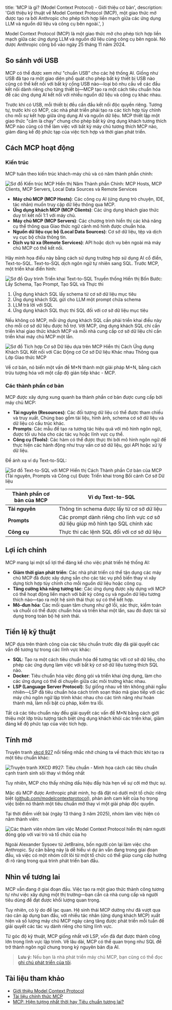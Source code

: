 
  title: 'MCP là gì? (Model Context Protocol) - Giới thiệu cơ bản',
  description:
    'Giới thiệu kỹ thuật về Model Context Protocol (MCP), một giao thức mở được tạo ra bởi Anthropic cho phép tích hợp liền mạch giữa các ứng dụng LLM và nguồn dữ liệu và công cụ bên ngoài.',
}


Model Context Protocol (MCP) là một giao thức mở cho phép tích hợp liền mạch giữa các ứng dụng LLM và nguồn dữ liệu cùng công cụ bên ngoài. Nó được Anthropic công bố vào ngày 25 tháng 11 năm 2024.

## So sánh với USB

MCP có thể được xem như "chuẩn USB" cho các hệ thống AI. Giống như USB đã tạo ra một giao diện phổ quát cho phép bất kỳ thiết bị USB nào cũng có thể kết nối với bất kỳ cổng USB nào—loại bỏ nhu cầu về các đầu kết nối dành riêng cho từng thiết bị—MCP tạo ra một cách tiêu chuẩn hóa để các ứng dụng AI kết nối với nhiều nguồn dữ liệu và công cụ khác nhau.

Trước khi có USB, mỗi thiết bị đều cần đầu kết nối độc quyền riêng. Tương tự, trước khi có MCP, các nhà phát triển phải tạo ra các tích hợp tùy chỉnh cho mỗi sự kết hợp giữa ứng dụng AI và nguồn dữ liệu. MCP thiết lập một giao thức "cắm là chạy" chung cho phép bất kỳ ứng dụng khách tương thích MCP nào cũng có thể làm việc với bất kỳ máy chủ tương thích MCP nào, giảm đáng kể độ phức tạp của việc tích hợp và thời gian phát triển.

## Cách MCP hoạt động

### Kiến trúc

MCP tuân theo kiến trúc khách-máy chủ và có năm thành phần chính:

<Image
  src={mcpArchitecture}
  alt="Sơ đồ Kiến trúc MCP Hiển thị Năm Thành phần Chính: MCP Hosts, MCP Clients, MCP Servers, Local Data Sources và Remote Services"
/>

- **Máy chủ MCP (MCP Hosts)**: Các công cụ AI (ứng dụng trò chuyện, IDE, tác nhân) muốn truy cập dữ liệu thông qua MCP.
- **Ứng dụng khách MCP (MCP Clients)**: Các ứng dụng khách giao thức duy trì kết nối 1:1 với máy chủ.
- **Máy chủ MCP (MCP Servers)**: Các chương trình hiển thị các khả năng cụ thể thông qua Giao thức ngữ cảnh mô hình được chuẩn hóa.
- **Nguồn dữ liệu cục bộ (Local Data Sources)**: Cơ sở dữ liệu, tệp và dịch vụ cục bộ chứa thông tin.
- **Dịch vụ từ xa (Remote Services)**: API hoặc dịch vụ bên ngoài mà máy chủ MCP có thể kết nối.

Hãy minh họa điều này bằng cách sử dụng trường hợp sử dụng AI cổ điển, Text-to-SQL. Text-to-SQL dịch ngôn ngữ tự nhiên sang SQL. Trước MCP, một triển khai điển hình:

<Image
  src={textToSqlClassic}
  alt="Sơ đồ Quy trình Triển khai Text-to-SQL Truyền thống Hiển thị Bốn Bước: Lấy Schema, Tạo Prompt, Tạo SQL và Thực thi"
/>

1. Ứng dụng khách SQL lấy schema từ cơ sở dữ liệu mục tiêu
2. Ứng dụng khách SQL gửi cho LLM một prompt chứa schema
3. LLM trả lời với SQL
4. Ứng dụng khách SQL thực thi SQL đối với cơ sở dữ liệu mục tiêu

Nếu không có MCP, mỗi ứng dụng khách SQL cần phải triển khai điều này cho mỗi cơ sở dữ liệu được hỗ trợ. Với MCP, ứng dụng khách SQL chỉ cần triển khai giao thức khách MCP và mỗi nhà cung cấp cơ sở dữ liệu chỉ cần triển khai máy chủ MCP một lần.

<Image
  src={databaseMcp}
  alt="Sơ đồ Tích hợp Cơ sở Dữ liệu dựa trên MCP Hiển thị Cách Ứng dụng Khách SQL Kết nối với Các Động cơ Cơ sở Dữ liệu Khác nhau Thông qua Lớp Giao thức MCP"
/>

Về cơ bản, nó biến một vấn đề M×N thành một giải pháp M+N, bằng cách trừu tượng hóa với một cấp độ gián tiếp khác - MCP.

### Các thành phần cơ bản

MCP được xây dựng xung quanh ba thành phần cơ bản được cung cấp bởi máy chủ MCP:

- **Tài nguyên (Resources)**: Các đối tượng dữ liệu có thể được tham chiếu và truy xuất. Chúng bao gồm tài liệu, hình ảnh, schema cơ sở dữ liệu và dữ liệu có cấu trúc khác.
- **Prompts**: Các mẫu để tạo ra tương tác hiệu quả với mô hình ngôn ngữ, được tối ưu hóa cho các tác vụ hoặc lĩnh vực cụ thể.
- **Công cụ (Tools)**: Các hàm có thể được thực thi bởi mô hình ngôn ngữ để thực hiện các hành động như truy vấn cơ sở dữ liệu, gọi API hoặc xử lý dữ liệu.

Để ánh xạ ví dụ Text-to-SQL:

<Image
  src={textToSqlMcp}
  alt="Sơ đồ Text-to-SQL với MCP Hiển thị Cách Thành phần Cơ bản của MCP (Tài nguyên, Prompts và Công cụ) Được Triển khai trong Bối cảnh Cơ sở Dữ liệu"
/>

| Thành phần cơ bản của MCP | Ví dụ Text-to-SQL |
| ------------- | ------------------------------------------------------------------------- |
| **Tài nguyên** | Thông tin schema được lấy từ cơ sở dữ liệu |
| **Prompts** | Các prompt dành riêng cho lĩnh vực cơ sở dữ liệu giúp mô hình tạo SQL chính xác |
| **Công cụ** | Thực thi các lệnh SQL đối với cơ sở dữ liệu |

## Lợi ích chính

MCP mang lại một số lợi thế đáng kể cho việc phát triển hệ thống AI:

- **Giảm thời gian phát triển**: Các nhà phát triển có thể tận dụng các máy chủ MCP đã được xây dựng sẵn cho các tác vụ phổ biến thay vì xây dựng tích hợp tùy chỉnh cho mỗi nguồn dữ liệu hoặc công cụ.
- **Tăng cường khả năng tương tác**: Các ứng dụng được xây dựng với MCP có thể hoạt động liền mạch với bất kỳ công cụ và nguồn dữ liệu tương thích nào—tạo ra một hệ sinh thái thực sự có thể kết hợp.
- **Mô-đun hóa**: Các mối quan tâm chung như gỡ lỗi, xác thực, kiểm toán và chuỗi có thể được chuẩn hóa và triển khai một lần, sau đó được tái sử dụng trong toàn bộ hệ sinh thái.

## Tiền lệ kỹ thuật

MCP dựa trên thành công của các tiêu chuẩn trước đây đã giải quyết các vấn đề tương tự trong các lĩnh vực khác:

- **SQL**: Tạo ra một cách tiêu chuẩn hóa để tương tác với cơ sở dữ liệu, cho phép các ứng dụng làm việc với bất kỳ cơ sở dữ liệu tương thích SQL nào.
- **Docker**: Tiêu chuẩn hóa việc đóng gói và triển khai ứng dụng, làm cho các ứng dụng có thể di chuyển giữa các môi trường khác nhau.
- **LSP (Language Server Protocol)**: Sự giống nhau về tên không phải ngẫu nhiên—LSP đã tiêu chuẩn hóa cách trình soạn thảo mã giao tiếp với các máy chủ ngôn ngữ lập trình khác nhau cho các tính năng như hoàn thành mã, làm nổi bật cú pháp, kiểm tra lỗi.

Tất cả các tiêu chuẩn này đều giải quyết các vấn đề M×N bằng cách giới thiệu một lớp trừu tượng tách biệt ứng dụng khách khỏi các triển khai, giảm đáng kể độ phức tạp của việc tích hợp.

## Tính mở

Truyện tranh [xkcd 927](https://xkcd.com/927/) nổi tiếng nhắc nhở chúng ta về thách thức khi tạo ra một tiêu chuẩn khác:

<Image
  src={xkcdStandards}
  alt="Truyện tranh XKCD #927: Tiêu chuẩn - Minh họa cách các tiêu chuẩn cạnh tranh sinh sôi thay vì thống nhất"
/>

Tuy nhiên, MCP cho thấy những dấu hiệu đầy hứa hẹn về sự cởi mở thực sự.

Mặc dù MCP được Anthropic phát minh, họ đã đặt nó dưới một tổ chức riêng biệt ([github.com/modelcontextprotocol](https://github.com/modelcontextprotocol)), phản ánh cam kết của họ trong việc biến nó thành một tiêu chuẩn mở thay vì một giải pháp độc quyền.

Tại thời điểm viết bài (ngày 13 tháng 3 năm 2025), nhóm làm việc hiện có năm thành viên:

<Image
  src={mcpMembers}
  alt="Các thành viên nhóm làm việc Model Context Protocol hiển thị năm người đóng góp với vai trò và tổ chức của họ"
/>

Ngoài Alexander Sysoev từ JetBrains, bốn người còn lại làm việc cho Anthropic. Sự cân bằng này là dễ hiểu vì dự án vẫn đang trong giai đoạn đầu, và việc có một nhóm cốt lõi từ một tổ chức có thể giúp cung cấp hướng đi rõ ràng trong quá trình phát triển ban đầu.

## Nhìn về tương lai

MCP vẫn đang ở giai đoạn đầu. Việc tạo ra một giao thức thành công tương tự như việc xây dựng một thị trường—bạn cần cả nhà cung cấp và người tiêu dùng để đạt được khối lượng quan trọng.

Tuy nhiên, có lý do để lạc quan. Hệ sinh thái MCP dường như đã vượt qua rào cản áp dụng ban đầu, với nhiều tác nhân (ứng dụng khách MCP) xuất hiện và số lượng máy chủ MCP ngày càng tăng được phát triển mỗi tuần để giải quyết các tác vụ dành riêng cho từng lĩnh vực.

Từ góc độ kỹ thuật, MCP giống nhất với LSP, vốn đã đạt được thành công lớn trong lĩnh vực lập trình. Về lâu dài, MCP có thể quan trọng như SQL để trở thành ngôn ngữ chung trong kỷ nguyên bản địa AI.

> **Lưu ý:** Nếu bạn là nhà phát triển máy chủ MCP, bạn cũng có thể đọc [ghi chú phát triển của tôi](/articles/notes-on-implementing-mcp-server).

## Tài liệu tham khảo

- [Giới thiệu Model Context Protocol](https://www.anthropic.com/news/model-context-protocol)
- [Tài liệu chính thức MCP](https://modelcontextprotocol.io/introduction)
- [MCP: Hiện tượng nhất thời hay Tiêu chuẩn tương lai?](https://blog.langchain.dev/mcp-fad-or-fixture/)